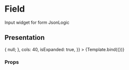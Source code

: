 

<Meta title="Form design/JsonWidget" component={JsonWidget} />

# Field

Input widget for form JsonLogic


## Presentation

<Canvas>
  <Story
    name="Default"
    args={{
      name: 'JsonWidget',
      logic: {'==': [1, 1]},
      onChange: (...args) => {
        null;
      },
      cols: 40,
      isExpanded: true,
    }}
  >
    {Template.bind({})}
  </Story>
</Canvas>

### Props

<ArgsTable story="Default" />
